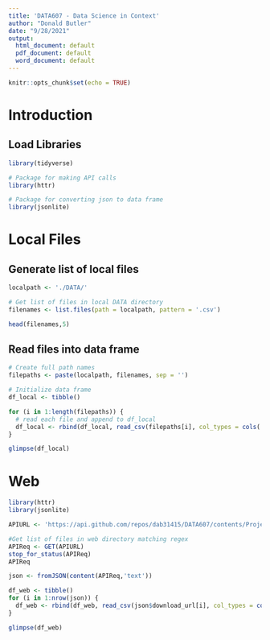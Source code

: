 ```yaml
---
title: 'DATA607 - Data Science in Context'
author: "Donald Butler"
date: "9/28/2021"
output:
  html_document: default
  pdf_document: default
  word_document: default
---
```


```r
knitr::opts_chunk$set(echo = TRUE)
```

# Introduction



## Load Libraries

```r
library(tidyverse)

# Package for making API calls
library(httr)

# Package for converting json to data frame
library(jsonlite)
```

# Local Files

## Generate list of local files

```r
localpath <- './DATA/'

# Get list of files in local DATA directory
filenames <- list.files(path = localpath, pattern = '.csv')

head(filenames,5)

```

## Read files into data frame

```r
# Create full path names
filepaths <- paste(localpath, filenames, sep = '')

# Initialize data frame
df_local <- tibble()

for (i in 1:length(filepaths)) {
  # read each file and append to df_local
  df_local <- rbind(df_local, read_csv(filepaths[i], col_types = cols(.default = 'c', 'Poll Time' = 't'),  show_col_types = FALSE))
}

glimpse(df_local)

```

# Web

```r
library(httr)
library(jsonlite)

APIURL <- 'https://api.github.com/repos/dab31415/DATA607/contents/Projects/Context_Presentation/DATA'

#Get list of files in web directory matching regex
APIReq <- GET(APIURL)
stop_for_status(APIReq)
APIReq

json <- fromJSON(content(APIReq,'text'))

df_web <- tibble()
for (i in 1:nrow(json)) {
  df_web <- rbind(df_web, read_csv(json$download_url[i], col_types = cols(.default = 'c', 'Poll Time' = 't'), show_col_types = FALSE))
}

glimpse(df_web)
```

